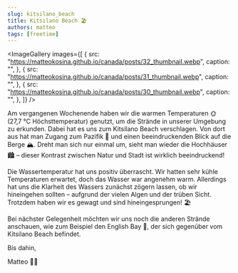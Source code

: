 ```yaml
---
slug: kitsilano_beach
title: Kitsilano Beach 🏖️
authors: matteo
tags: [freetime]
---
```



<ImageGallery
  images={[
    {
      src: "https://matteokosina.github.io/canada/posts/32_thumbnail.webp",
      caption: "",
    },
    {
      src: "https://matteokosina.github.io/canada/posts/31_thumbnail.webp",
      caption: "",
    },
    {
      src: "https://matteokosina.github.io/canada/posts/30_thumbnail.webp",
      caption: "",
    },
  ]}
/>

Am vergangenen Wochenende haben wir die warmen Temperaturen 🌞 (27,7 °C Höchsttemperatur) genutzt, um die Strände in unserer Umgebung zu erkunden. Dabei hat es uns zum Kitsilano Beach verschlagen. Von dort aus hat man Zugang zum Pazifik 🌊 und einen beeindruckenden Blick auf die Berge 🏔️. Dreht man sich nur einmal um, sieht man wieder die Hochhäuser 🏙️ – dieser Kontrast zwischen Natur und Stadt ist wirklich beeindruckend!

Die Wassertemperatur hat uns positiv überrascht. Wir hatten sehr kühle Temperaturen erwartet, doch das Wasser war angenehm warm. Allerdings hat uns die Klarheit des Wassers zunächst zögern lassen, ob wir hineingehen sollten – aufgrund der vielen Algen und der trüben Sicht. Trotzdem haben wir es gewagt und sind hineingesprungen! 🏖️

Bei nächster Gelegenheit möchten wir uns noch die anderen Strände anschauen, wie zum Beispiel den English Bay 🌅, der sich gegenüber vom Kitsilano Beach befindet.

Bis dahin,

Matteo ✌🏼
